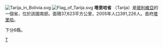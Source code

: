 [[File:Tarija_in_Bolivia.svg|right]]
[[File:Flag_of_Tarija.svg|right]]
'''塔里哈省''' （Tarija）是[[玻利維亞|玻利維亞]]的一個省，位於該國南部。面積37,623平方公里，2005年人口391,226人。首府[[塔里哈|塔里哈]]。

下分6縣。



{{南美洲地理小作品}}
{{玻利维亚行政区划}}
[[Category:玻利維亞行政區劃|T]]